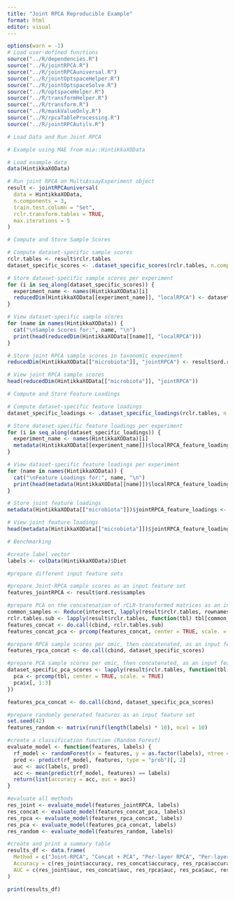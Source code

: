 ```yaml
---
title: "Joint RPCA Reproducible Example"
format: html
editor: visual
---
```


```r
options(warn = -1)
# Load user-defined functions
source("../R/dependencies.R")
source("../R/jointRPCA.R")
source("../R/jointRPCAuniversal.R")
source("../R/jointOptspaceHelper.R")
source("../R/jointOptspaceSolve.R")
source("../R/optspaceHelper.R")
source("../R/transformHelper.R")
source("../R/transform.R")
source("../R/maskValueOnly.R")
source("../R/rpcaTableProcessing.R")
source("../R/jointRPCAutils.R")

# Load Data and Run Joint RPCA

# Example using MAE from mia::HintikkaXOData

# Load example data
data(HintikkaXOData)

# Run joint RPCA on MultiAssayExperiment object
result <- jointRPCAuniversal(
  data = HintikkaXOData,
  n.components = 3,
  train.test.column = "Set",
  rclr.transform.tables = TRUE,
  max.iterations = 5
)

# Compute and Store Sample Scores

# Compute dataset-specific sample scores
rclr.tables <- result$rclr.tables
dataset_specific_scores <- .dataset_specific_scores(rclr.tables, n.components = 3, max.iterations = 5)

# Store dataset-specific sample scores per experiment
for (i in seq_along(dataset_specific_scores)) {
  experiment_name <- names(HintikkaXOData)[i]
  reducedDim(HintikkaXOData[[experiment_name]], "localRPCA") <- dataset_specific_scores[[i]]
}

# View dataset-specific sample scores
for (name in names(HintikkaXOData)) {
  cat("\nSample Scores for:", name, "\n")
  print(head(reducedDim(HintikkaXOData[[name]], "localRPCA")))
}

# Store joint RPCA sample scores in taxonomic experiment
reducedDim(HintikkaXOData[["microbiota"]], "jointRPCA") <- result$ord.res$samples

# View joint RPCA sample scores
head(reducedDim(HintikkaXOData[["microbiota"]], "jointRPCA"))

# Compute and Store Feature Loadings

# Compute dataset-specific feature loadings
dataset_specific_loadings <- .dataset_specific_loadings(rclr.tables, n.components = 3, max.iterations = 5)

# Store dataset-specific feature loadings per experiment
for (i in seq_along(dataset_specific_loadings)) {
  experiment_name <- names(HintikkaXOData)[i]
  metadata(HintikkaXOData[[experiment_name]])$localRPCA_feature_loadings <- dataset_specific_loadings[[i]]
}

# View dataset-specific feature loadings per experiment
for (name in names(HintikkaXOData)) {
  cat("\nFeature Loadings for:", name, "\n")
  print(head(metadata(HintikkaXOData[[name]])$localRPCA_feature_loadings))
}

# Store joint feature loadings
metadata(HintikkaXOData[["microbiota"]])$jointRPCA_feature_loadings <- result$ord.res$features

# View joint feature loadings
head(metadata(HintikkaXOData[["microbiota"]])$jointRPCA_feature_loadings)

# Benchmarking

#create label vector
labels <- colData(HintikkaXOData)$Diet

#prepare different input feature sets

#prepare Joint-RPCA sample scores as an input feature set
features_jointRPCA <- result$ord.res$samples

#prepare PCA on the concatenation of rCLR-transformed matrices as an input feature set
common_samples <- Reduce(intersect, lapply(result$rclr.tables, rownames))
rclr.tables.sub <- lapply(result$rclr.tables, function(tbl) tbl[common_samples, ])
features_concat <- do.call(cbind, rclr.tables.sub)
features_concat_pca <- prcomp(features_concat, center = TRUE, scale. = TRUE)$x[, 1:10]

#prepare RPCA sample scores per omic, then concatenated, as an input feature set
features_rpca_concat <- do.call(cbind, dataset_specific_scores)

#prepare PCA sample scores per omic, then concatenated, as an input feature set
dataset_specific_pca_scores <- lapply(result$rclr.tables, function(tbl) {
  pca <- prcomp(tbl, center = TRUE, scale. = TRUE)
  pca$x[, 1:3] 
})

features_pca_concat <- do.call(cbind, dataset_specific_pca_scores)

#prepare randomly generated features as an input feature set
set.seed(42)
features_random <- matrix(runif(length(labels) * 10), ncol = 10)

#create a classification function (Random Forest)
evaluate_model <- function(features, labels) {
  rf_model <- randomForest(x = features, y = as.factor(labels), ntree = 500)
  pred <- predict(rf_model, features, type = "prob")[, 2]
  auc <- auc(labels, pred)
  acc <- mean(predict(rf_model, features) == labels)
  return(list(accuracy = acc, auc = auc))
}

#evaluate all methods
res_joint <- evaluate_model(features_jointRPCA, labels)
res_concat <- evaluate_model(features_concat_pca, labels)
res_rpca <- evaluate_model(features_rpca_concat, labels)
res_pca <- evaluate_model(features_pca_concat, labels)
res_random <- evaluate_model(features_random, labels)

#create and print a summary table
results_df <- data.frame(
  Method = c("Joint-RPCA", "Concat + PCA", "Per-layer RPCA", "Per-layer PCA", "Random"),
  Accuracy = c(res_joint$accuracy, res_concat$accuracy, res_rpca$accuracy, res_pca$accuracy, res_random$accuracy),
  AUC = c(res_joint$auc, res_concat$auc, res_rpca$auc, res_pca$auc, res_random$auc)
)

print(results_df)

```
